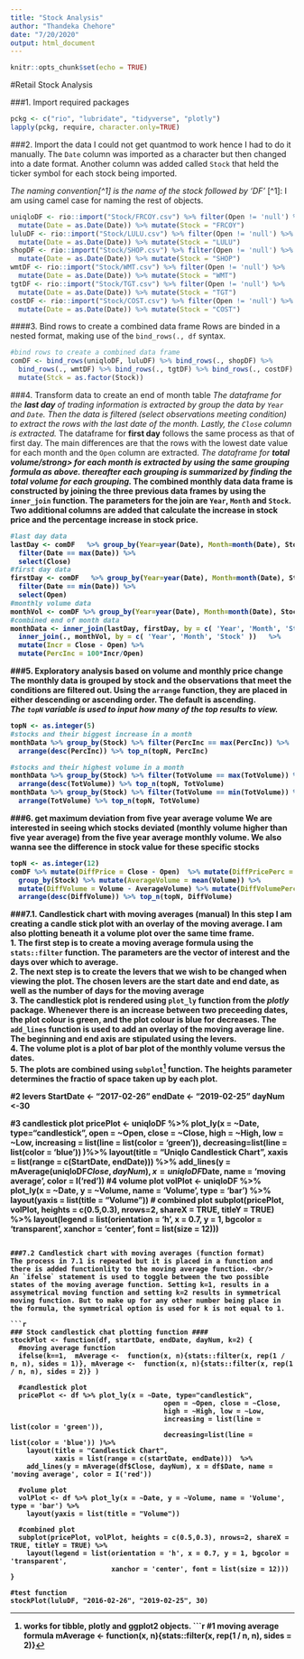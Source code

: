 ```yaml
---
title: "Stock Analysis"
author: "Thandeka Chehore"
date: "7/20/2020"
output: html_document
---
```


```r
knitr::opts_chunk$set(echo = TRUE)
```
#Retail Stock Analysis

###1. Import required packages

```r
pckg <- c("rio", "lubridate", "tidyverse", "plotly")
lapply(pckg, require, character.only=TRUE)
```

###2. Import the data
I could not get quantmod to work hence I had to do it manually. The `Date` column was imported as a character but then changed into a date format. Another column was added called `Stock` that held the ticker symbol for each stock being imported.

<em>The naming convention[^1]  is the name of the stock followed by 'DF' </em>
[^1]: I am using camel case for naming the rest of objects.
```r
uniqloDF <- rio::import("Stock/FRCOY.csv") %>% filter(Open != 'null') %>%  #uniqlo
  mutate(Date = as.Date(Date)) %>% mutate(Stock = "FRCOY")
luluDF <- rio::import("Stock/LULU.csv") %>% filter(Open != 'null') %>%    #Lululemon
  mutate(Date = as.Date(Date)) %>% mutate(Stock = "LULU")
shopDF <- rio::import("Stock/SHOP.csv") %>% filter(Open != 'null') %>%    #Shopify
  mutate(Date = as.Date(Date)) %>% mutate(Stock = "SHOP")         
wmtDF <- rio::import("Stock/WMT.csv") %>% filter(Open != 'null') %>%     #Walmart
  mutate(Date = as.Date(Date)) %>% mutate(Stock = "WMT")
tgtDF <- rio::import("Stock/TGT.csv") %>% filter(Open != 'null') %>%     #Target
  mutate(Date = as.Date(Date)) %>% mutate(Stock = "TGT")
costDF <- rio::import("Stock/COST.csv") %>% filter(Open != 'null') %>%     #Costco
  mutate(Date = as.Date(Date)) %>% mutate(Stock = "COST")
```

####3. Bind rows to create a combined data frame
Rows are binded in a nested format, making use of the `bind_rows(., df` syntax.
```r
#bind rows to create a combined data frame
comDF <- bind_rows(uniqloDF, luluDF) %>% bind_rows(., shopDF) %>% 
  bind_rows(., wmtDF) %>% bind_rows(., tgtDF) %>% bind_rows(., costDF) %>% 
  mutate(Stck = as.factor(Stock))
```

###4. Transform data to create an end of month table
*The dataframe for the <strong>last day</strong> of trading information is extracted by group the data by `Year` and `Date`. Then the data is filtered (select observations meeting condition) to extract the rows with the last date of the month. Lastly, the `Close` column is extracted.
*The dataframe for <strong>first day</strong> follows the same process as that of first day. The main differences are that the rows with the lowest date value for each month and the `Open` column are extracted.
*The dataframe for <strong>total volume/strong> for each month is extracted by using the same grouping formula as above. thereafter each grouping is summarized by finding the total volume for each grouping.
*The <strong> combined monthly data </strong> data frame is constructed by joining the three previous data frames by using the `inner_join` function. The parameters for the join are `Year`, `Month` and `Stock`. Two additional columns are added that calculate the increase in stock price and the percentage increase in stock price.
```r

#last day data
lastDay <- comDF   %>% group_by(Year=year(Date), Month=month(Date), Stock) %>% 
  filter(Date == max(Date)) %>% 
  select(Close)
#first day data
firstDay <- comDF   %>% group_by(Year=year(Date), Month=month(Date), Stock) %>% 
  filter(Date == min(Date)) %>% 
  select(Open)
#monthly volume data
monthVol <- comDF %>% group_by(Year=year(Date), Month=month(Date), Stock) %>%summarise(TotVolume = sum(Volume))
#combined end of month data
monthData <- inner_join(lastDay, firstDay, by = c( 'Year', 'Month', 'Stock' )) %>% 
  inner_join(., monthVol, by = c( 'Year', 'Month', 'Stock' ))   %>% 
  mutate(Incr = Close - Open) %>% 
  mutate(PercInc = 100*Incr/Open)
```

###5. Exploratory analysis based on volume and monthly price change
The monthly data is grouped by stock and the observations that meet the conditions are filtered out. Using the `arrange` function, they are placed in either descending or ascending order. The default is ascending. </br>
<em>The `topN` variable is used to input how many of the top results to view. </em>
```r
topN <- as.integer(5) 
#stocks and their biggest increase in a month
monthData %>% group_by(Stock) %>% filter(PercInc == max(PercInc)) %>% 
  arrange(desc(PercInc)) %>% top_n(topN, PercInc)

#stocks and their highest volume in a month
monthData %>% group_by(Stock) %>% filter(TotVolume == max(TotVolume)) %>% 
  arrange(desc(TotVolume)) %>% top_n(topN, TotVolume)
monthData %>% group_by(Stock) %>% filter(TotVolume == min(TotVolume)) %>% 
  arrange(TotVolume) %>% top_n(topN, TotVolume)
```

###6. get maximum deviation from five year average volume
We are interested in seeing which stocks deviated (monthly volume higher than five year average) from the five year average monthly volume. We also wanna see the difference in stock value for these specific stocks
```r
topN <- as.integer(12) 
comDF %>% mutate(DiffPrice = Close - Open)  %>% mutate(DiffPricePerc = 100*DiffPrice/Open)  %>%  
  group_by(Stock) %>% mutate(AverageVolume = mean(Volume)) %>% 
  mutate(DiffVolume = Volume - AverageVolume) %>% mutate(DiffVolumePerc = 100*DiffVolume/AverageVolume) %>%
  arrange(desc(DiffVolume)) %>% top_n(topN, DiffVolume)
```


###7.1. Candlestick chart with moving averages (manual)
In this step I am creating a candle stick plot with an overlay of the moving average. I am also plotting beneath it a volume plot over the same time frame. </br>
1. The first step is to create a moving average formula using the `stats::filter` function. The parameters are the vector of interest and the days over which to average. </br>2.  The next step is to create the levers that we wish to be changed when viewing the plot. The chosen levers are the start date and end date, as well as the number of days for the moving average </br>
3. The candlestick plot is rendered using `plot_ly` function from the <em>plotly</em> package. Whenever there is an increase between two preceeding dates, the plot colour is green, and the plot colour is blue for decreases. The `add_lines` function is used to add an overlay of the moving average line. The beginning and end axis are stipulated using the levers.<br>
4. The volume plot is a plot of bar plot of the monthly volume versus the dates. </br>
5. The plots are combined using `subplot`[^2] function. The heights parameter determines the fractio of space taken up by each plot.</br>

[^2]: works for tibble, plotly and ggplot2 objects.
```r
#1 moving average formula
mAverage <-  function(x, n){stats::filter(x, rep(1 / n, n), sides = 2)}


#2 levers
StartDate <- "2017-02-26"
endDate <- "2019-02-25"
dayNum <-30

#3 candlestick plot
pricePlot <- uniqloDF %>% plot_ly(x = ~Date, type="candlestick",
               open = ~Open, close = ~Close,
               high = ~High, low = ~Low, 
               increasing = list(line = list(color = 'green')), 
               decreasing=list(line = list(color = 'blue')) )%>% 
  layout(title = "Uniqlo Candlestick Chart", 
         xaxis = list(range = c(StartDate, endDate)))  %>%
  add_lines(y = mAverage(uniqloDF$Close, dayNum), x = uniqloDF$Date, name = 'moving average', color = I('red'))
#4 volume plot
volPlot <- uniqloDF %>% plot_ly(x = ~Date, y = ~Volume, name = 'Volume', type = 'bar') %>%
  layout(yaxis = list(title = "Volume"))
# combined plot
subplot(pricePlot, volPlot, heights = c(0.5,0.3), nrows=2, shareX = TRUE, titleY = TRUE) %>%
  layout(legend = list(orientation = 'h', x = 0.7, y = 1, bgcolor = 'transparent',
                       xanchor = 'center', font = list(size = 12)))
```

###7.2 Candlestick chart with moving averages (function format)
The process in 7.1 is repeated but it is placed in a function and there is added functionlity to the moving average function. <br/>
An `ifelse` statement is used to toggle between the two possible states of the moving average function. Setting k=1, results in a assymetrical moving function and setting k=2 results in symmetrical moving function. But to make up for any other number being place in the formula, the symmetrical option is used for k is not equal to 1.

```r
### Stock candlestick chat plotting function ####
stockPlot <- function(df, startDate, endDate, dayNum, k=2) {
  #moving average function
  ifelse(k==1,  mAverage <-  function(x, n){stats::filter(x, rep(1 / n, n), sides = 1)}, mAverage <-  function(x, n){stats::filter(x, rep(1 / n, n), sides = 2)} )
  
  #candlestick plot
  pricePlot <- df %>% plot_ly(x = ~Date, type="candlestick",
                                      open = ~Open, close = ~Close,
                                      high = ~High, low = ~Low, 
                                      increasing = list(line = list(color = 'green')), 
                                      decreasing=list(line = list(color = 'blue')) )%>% 
    layout(title = "Candlestick Chart", 
           xaxis = list(range = c(startDate, endDate)))  %>%
    add_lines(y = mAverage(df$Close, dayNum), x = df$Date, name = 'moving average', color = I('red'))
  
  #volume plot
  volPlot <- df %>% plot_ly(x = ~Date, y = ~Volume, name = 'Volume', type = 'bar') %>%
    layout(yaxis = list(title = "Volume"))
  
  #combined plot
  subplot(pricePlot, volPlot, heights = c(0.5,0.3), nrows=2, shareX = TRUE, titleY = TRUE) %>%
    layout(legend = list(orientation = 'h', x = 0.7, y = 1, bgcolor = 'transparent',
                         xanchor = 'center', font = list(size = 12)))
}

#test function
stockPlot(luluDF, "2016-02-26", "2019-02-25", 30)
```

